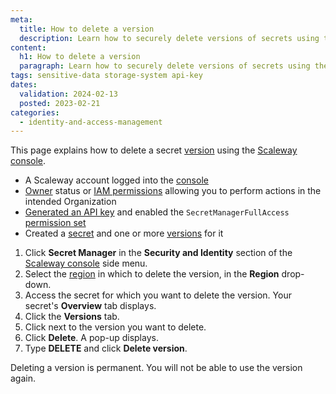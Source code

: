 ```yaml
---
meta:
  title: How to delete a version
  description: Learn how to securely delete versions of secrets using the Scaleway console. Follow these steps to effectively manage your sensitive data.
content:
  h1: How to delete a version
  paragraph: Learn how to securely delete versions of secrets using the Scaleway console. Follow these steps to effectively manage your sensitive data.
tags: sensitive-data storage-system api-key
dates:
  validation: 2024-02-13
  posted: 2023-02-21
categories:
  - identity-and-access-management
---
```


This page explains how to delete a secret [version](/identity-and-access-management/secret-manager/concepts/#version) using the [Scaleway console](https://console.scaleway.com/).

<Macro id="requirements" />

- A Scaleway account logged into the [console](https://console.scaleway.com/)
- [Owner](/identity-and-access-management/iam/concepts/#owner) status or [IAM permissions](/identity-and-access-management/iam/concepts/#permission) allowing you to perform actions in the intended Organization
- [Generated an API key](/identity-and-access-management/iam/how-to/create-api-keys/) and enabled the `SecretManagerFullAccess` [permission set](/identity-and-access-management/iam/reference-content/permission-sets/)
- Created a [secret](/identity-and-access-management/secret-manager/how-to/create-secret/) and one or more [versions](/identity-and-access-management/secret-manager/how-to/create-version/) for it

1. Click **Secret Manager** in the **Security and Identity** section of the [Scaleway console](https://console.scaleway.com/) side menu.
2. Select the [region](/identity-and-access-management/secret-manager/concepts/#region) in which to delete the version, in the **Region** drop-down.
3. Access the secret for which you want to delete the version. Your secret's **Overview** tab displays.
4. Click the **Versions** tab.
5. Click <Icon name="more" /> next to the version you want to delete.
6. Click **Delete**. A pop-up displays.
7. Type **DELETE** and click **Delete version**.

<Message type="important">
  Deleting a version is permanent. You will not be able to use the version again.
</Message>


